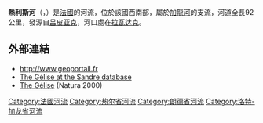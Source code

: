 {{noteTA
|G1=法国地名
|G2=单位
}}
{{Infobox river
 | name              = 熱利斯河
 | native_name       = Gélise
 | image             = 
 | image_caption     = 
 | source1_location  = 
 | mouth_location    = [[巴伊斯河|巴伊斯河]]
 | mouth_coordinates = {{coord|44|10|45|N|0|17|18|E|name=Baïse-Gélise|display=inline,title}}
 | progression       = {{RBaïse}}
 | subdivision_type1 = [[世界政區索引|国家]]
 | subdivision_name1 = {{FR}}
 | length            = {{convert|92|km|abbr=on}}
 | source1_elevation = 
 | discharge1_avg    = 
 | basin_size        = 
}}
'''熱利斯河'''（{{lang-fr|Gélise}}，{{IPA-fr|ʒeliz}}）是[[法國|法國]]的河流，位於該國西南部，屬於[[加龍河|加龍河]]的支流，河道全長92公里，發源自[[吕皮亚克|吕皮亚克]]，河口處在[[拉瓦达克|拉瓦达克]]。

==外部連結==
*http://www.geoportail.fr {{Wayback|url=http://www.geoportail.fr/ |date=20101215171356 }}
*[http://sandre.eaufrance.fr/app/chainage/courdo/htm/O6--0330.php?cg=O6--0330 The Gélise at the Sandre database]
* [https://web.archive.org/web/20080312080419/http://natura2000.environnement.gouv.fr/sites/FR7200741.html The Gélise] (Natura 2000) {{fr icon}}

{{France-geo-stub}}
[[Category:法國河流|Category:法國河流]]
[[Category:热尔省河流|Category:热尔省河流]]
[[Category:朗德省河流|Category:朗德省河流]]
[[Category:洛特-加龙省河流|Category:洛特-加龙省河流]]